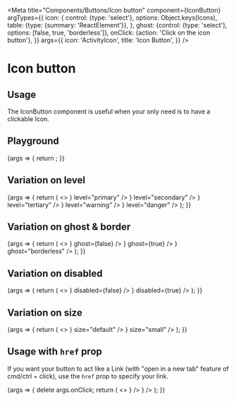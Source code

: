 
<Meta
  title="Components/Buttons/Icon button"
  component={IconButton}
  argTypes={{
    icon: {
      control: {type: 'select'}, options: Object.keys(Icons),
      table: {type: {summary: 'ReactElement<IconProps>'}},
    },
    ghost: {control: {type: 'select'}, options: [false, true, 'borderless']},
    onClick: {action: 'Click on the icon button'},
  }}
  args={{
    icon: 'ActivityIcon',
    title: 'Icon Button',
  }}
/>

# Icon button

## Usage

The IconButton component is useful when your only need is to have a clickable Icon.

## Playground

<Canvas>
  <Story name="Standard">
    {args => {
      return <IconButton {...args} icon={React.createElement(Icons[args.icon])} />;
    }}
  </Story>
</Canvas>

<ArgsTable story="Standard" />

## Variation on level

<Canvas>
  <Story name="Level">
    {args => {
      return (
        <>
          <IconButton {...args} icon={<Icons.CloseIcon />} level="primary" />
          <IconButton {...args} icon={<Icons.DeleteIcon />} level="secondary" />
          <IconButton {...args} icon={<Icons.ViewIcon />} level="tertiary" />
          <IconButton {...args} icon={<Icons.EditIcon />} level="warning" />
          <IconButton {...args} icon={<Icons.LinkIcon />} level="danger" />
        </>
      );
    }}
  </Story>
</Canvas>

## Variation on ghost & border

<Canvas>
  <Story name="Ghost">
    {args => {
      return (
        <>
          <IconButton {...args} icon={<Icons.CloseIcon />} ghost={false} />
          <IconButton {...args} icon={<Icons.DeleteIcon />} ghost={true} />
          <IconButton {...args} icon={<Icons.ViewIcon />} ghost="borderless" />
        </>
      );
    }}
  </Story>
</Canvas>

## Variation on disabled

<Canvas>
  <Story name="Disabled">
    {args => {
      return (
        <>
          <IconButton {...args} icon={<Icons.CloseIcon />} disabled={false} />
          <IconButton {...args} icon={<Icons.DeleteIcon />} disabled={true} />
        </>
      );
    }}
  </Story>
</Canvas>

## Variation on size

<Canvas>
  <Story name="Size">
    {args => {
      return (
        <>
          <IconButton {...args} icon={<Icons.CloseIcon />} size="default" />
          <IconButton {...args} icon={<Icons.DeleteIcon />} size="small" />
        </>
      );
    }}
  </Story>
</Canvas>

## Usage with `href` prop

If you want your button to act like a <LinkTo kind="Components/Link" story="Standard">Link</LinkTo> (with "open in a new tab" feature of cmd/ctrl + click), use the `href` prop to specify your link.

<Canvas>
  <Story name="Link">
    {args => {
      delete args.onClick;
      return (
        <>
          <IconButton {...args} href="https://google.com" target="_blank" icon={<Icons.CloseIcon />} />
          <IconButton {...args} disabled={true} href="https://google.com" target="_blank" icon={<Icons.DeleteIcon />} />
        </>
      );
    }}
  </Story>
</Canvas>
